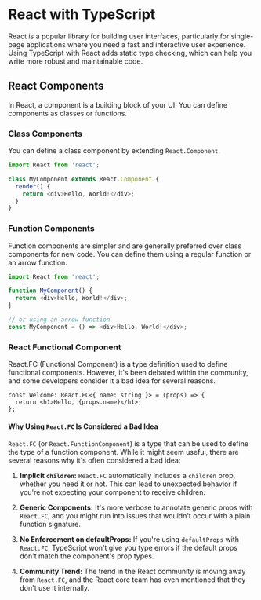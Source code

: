 # React with TypeScript

React is a popular library for building user interfaces, particularly for single-page applications where you need a fast and interactive user experience. Using TypeScript with React adds static type checking, which can help you write more robust and maintainable code.

## React Components

In React, a component is a building block of your UI. You can define components as classes or functions.

### Class Components

You can define a class component by extending `React.Component`.

```ts title="ClassComponentExample.tsx"
import React from 'react';

class MyComponent extends React.Component {
  render() {
    return <div>Hello, World!</div>;
  }
}
```

### Function Components

Function components are simpler and are generally preferred over class components for new code. You can define them using a regular function or an arrow function.

```ts title="FunctionComponentExample.tsx"
import React from 'react';

function MyComponent() {
  return <div>Hello, World!</div>;
}

// or using an arrow function
const MyComponent = () => <div>Hello, World!</div>;
```

### React Functional Component
React.FC (Functional Component) is a type definition used to define functional components. However, it's been debated within the community, and some developers consider it a bad idea for several reasons.

```tsx title="ReactFCExample.tsx"
const Welcome: React.FC<{ name: string }> = (props) => {
  return <h1>Hello, {props.name}</h1>;
};

```

#### Why Using `React.FC` Is Considered a Bad Idea

`React.FC` (or `React.FunctionComponent`) is a type that can be used to define the type of a function component. While it might seem useful, there are several reasons why it's often considered a bad idea:

1. **Implicit `children`:** `React.FC` automatically includes a `children` prop, whether you need it or not. This can lead to unexpected behavior if you're not expecting your component to receive children.

2. **Generic Components:** It's more verbose to annotate generic props with `React.FC`, and you might run into issues that wouldn't occur with a plain function signature.

3. **No Enforcement on defaultProps:** If you're using `defaultProps` with `React.FC`, TypeScript won't give you type errors if the default props don't match the component's prop types.

4. **Community Trend:** The trend in the React community is moving away from `React.FC`, and the React core team has even mentioned that they don't use it internally.
